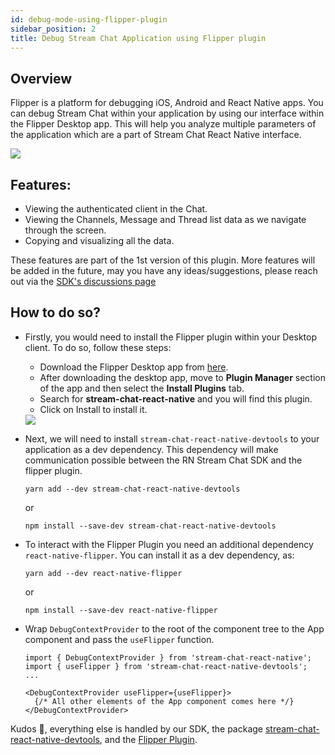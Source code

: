 ```yaml
---
id: debug-mode-using-flipper-plugin
sidebar_position: 2
title: Debug Stream Chat Application using Flipper plugin
---
```



## Overview

Flipper is a platform for debugging iOS, Android and React Native apps. You can debug Stream Chat within your application by using our interface within the Flipper Desktop app. This will help you analyze multiple parameters of the application which are a part of Stream Chat React Native interface.

<img src={FlipperBanner} />

## Features:

- Viewing the authenticated client in the Chat.
- Viewing the Channels, Message and Thread list data as we navigate through the screen.
- Copying and visualizing all the data.

These features are part of the 1st version of this plugin. More features will be added in the future, may you have any ideas/suggestions, please reach out via the [SDK's discussions page](https://github.com/GetStream/stream-chat-react-native/discussions)

## How to do so?

- Firstly, you would need to install the Flipper plugin within your Desktop client. To do so, follow these steps:

  - Download the Flipper Desktop app from [here](https://fbflipper.com/).
  - After downloading the desktop app, move to **Plugin Manager** section of the app and then select the **Install Plugins** tab.
  - Search for **stream-chat-react-native** and you will find this plugin.
  - Click on Install to install it.

  <img src={FlipperDesktopGuide} />

- Next, we will need to install `stream-chat-react-native-devtools` to your application as a dev dependency. This dependency will make communication possible between the RN Stream Chat SDK and the flipper plugin.

  ```
  yarn add --dev stream-chat-react-native-devtools
  ```

  or

  ```
  npm install --save-dev stream-chat-react-native-devtools
  ```

- To interact with the Flipper Plugin you need an additional dependency `react-native-flipper`. You can install it as a dev dependency, as:

  ```
  yarn add --dev react-native-flipper
  ```

  or

  ```
  npm install --save-dev react-native-flipper
  ```

- Wrap `DebugContextProvider` to the root of the component tree to the App component and pass the `useFlipper` function.

  ```tsx
  import { DebugContextProvider } from 'stream-chat-react-native';
  import { useFlipper } from 'stream-chat-react-native-devtools';
  ...

  <DebugContextProvider useFlipper={useFlipper}>
    {/* All other elements of the App component comes here */}
  </DebugContextProvider>
  ```

Kudos 🎉, everything else is handled by our SDK, the package [stream-chat-react-native-devtools](https://www.npmjs.com/package/stream-chat-react-native-devtools), and the [Flipper Plugin](https://www.npmjs.com/package/flipper-plugin-stream-chat-react-native).
